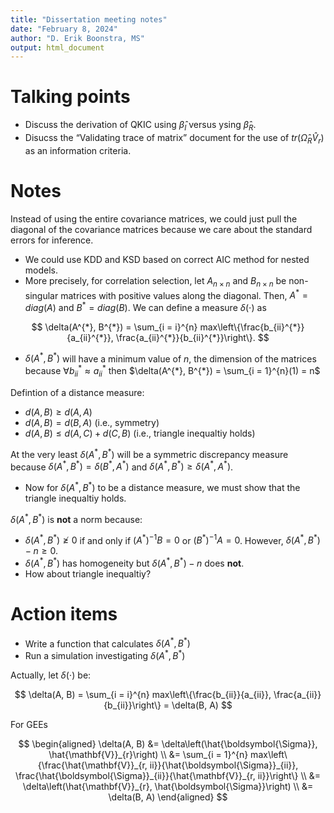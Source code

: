 ```yaml
---
title: "Dissertation meeting notes"
date: "February 8, 2024"
author: "D. Erik Boonstra, MS"
output: html_document
---
```


# Talking points

- Discuss the derivation of QKIC using $\hat{\beta}_{I}$ versus ysing $\hat{\beta}_{R}$.
- Disucss the "Validating trace of matrix" document for the use of $tr\left(\hat{\Omega}_{R}\hat{V}_{r}\right)$ as an information criteria.

# Notes

Instead of using the entire covariance matrices, we could just pull the diagonal of the covariance matrices because we care about the standard errors for inference.

- We could use KDD and KSD based on correct AIC method for nested models.
- More precisely, for correlation selection, let $A_{n\times n}$ and $B_{n\times n}$ be non-singular matrices with positive values along the diagonal. Then, $A^{*} = diag(A)$ and $B^{*} = diag(B)$. We can define a measure $\delta(\cdot)$ as

$$
\delta(A^{*}, B^{*}) = \sum_{i = i}^{n} max\left\{\frac{b_{ii}^{*}}{a_{ii}^{*}}, \frac{a_{ii}^{*}}{b_{ii}^{*}}\right\}.
$$

- $\delta(A^{*}, B^{*})$ will have a minimum value of $n$, the dimension of the matrices because $\forall b_{ii}^{*} \approx a_{ii}^{*}$ then $\delta(A^{*}, B^{*}) = \sum_{i = 1}^{n}(1) = n$

Defintion of a distance measure:

- $d(A, B) \geq d(A, A)$
- $d(A, B) = d(B, A)$ (i.e., symmetry)
- $d(A, B) \leq d(A, C) + d(C, B)$ (i.e., triangle inequaltiy holds)

At the very least $\delta(A^{*}, B^{*})$ will be a symmetric discrepancy measure because $\delta(A^{*}, B^{*}) = \delta(B^{*}, A^{*})$ and $\delta(A^{*}, B^{*}) \geq \delta(A^{*}, A^{*})$.

- Now for $\delta(A^{*}, B^{*})$ to be a distance measure, we must show that the triangle inequaltiy holds.

$\delta(A^{*}, B^{*})$ is **not** a norm because:

- $\delta(A^{*}, B^{*}) \ngeq 0$ if and only if $(A^{*})^{-1}B = 0$ or $(B^{*})^{-1}A = 0$. However, $\delta(A^{*}, B^{*}) - n \geq 0$.
- $\delta(A^{*}, B^{*})$ has homogeneity but $\delta(A^{*}, B^{*}) - n$ does **not**.
- How about triangle inequaltiy?

# Action items

- Write a function that calculates $\delta(A^{*}, B^{*})$
- Run a simulation investigating $\delta(A^{*}, B^{*})$

Actually, let $\delta(\cdot)$ be:

$$
\delta(A, B) = \sum_{i = i}^{n} max\left\{\frac{b_{ii}}{a_{ii}}, \frac{a_{ii}}{b_{ii}}\right\} = \delta(B, A)
$$

For GEEs

$$
\begin{aligned}
\delta(A, B) &= \delta\left(\hat{\boldsymbol{\Sigma}}, \hat{\mathbf{V}}_{r}\right) \\
&= \sum_{i = 1}^{n} max\left\{\frac{\hat{\mathbf{V}}_{r, ii}}{\hat{\boldsymbol{\Sigma}}_{ii}}, \frac{\hat{\boldsymbol{\Sigma}}_{ii}}{\hat{\mathbf{V}}_{r, ii}}\right\} \\
&= \delta\left(\hat{\mathbf{V}}_{r}, \hat{\boldsymbol{\Sigma}}\right) \\
&= \delta(B, A)
\end{aligned}
$$